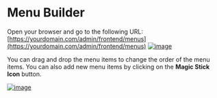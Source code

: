 # Menu Builder

Open your browser and go to the following URL: [https://yourdomain.com/admin/frontend/menus](https://yourdomain.com/admin/frontend/menus)
[![image](https://www.linkpicture.com/q/Screenshot-from-2023-03-05-13-53-53.png)](https://www.linkpicture.com/view.php?img=LPic64044a9ce47761871589725)

You can drag and drop the menu items to change the order of the menu items. You can also add new menu items by clicking on the **Magic Stick Icon** button.

[![image](https://www.linkpicture.com/q/Screenshot-from-2023-03-05-13-55-23.png)](https://www.linkpicture.com/view.php?img=LPic64044af51da721720293567)